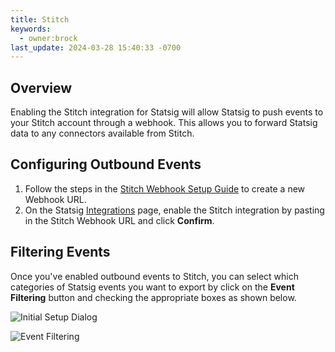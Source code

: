 ```yaml
---
title: Stitch
keywords:
  - owner:brock
last_update: 2024-03-28 15:40:33 -0700
---
```



## Overview

Enabling the Stitch integration for Statsig will allow Statsig to push events to your Stitch account through a webhook. This allows you to forward Statsig data to any connectors available from Stitch.

## Configuring Outbound Events

1. Follow the steps in the [Stitch Webhook Setup Guide](https://www.stitchdata.com/docs/integrations/webhooks/stitch-incoming-webhooks#setup) to create a new Webhook URL.
2. On the Statsig [Integrations](https://console.statsig.com/integrations) page, enable the Stitch integration by pasting in the Stitch Webhook URL and click **Confirm**.

<EventFormats />

## Filtering Events

Once you've enabled outbound events to Stitch, you can select which categories of Statsig events you want to export by click on the **Event Filtering** button and checking the appropriate boxes as shown below.

![Initial Setup Dialog](https://user-images.githubusercontent.com/26360698/183725742-b58c87a7-fbb4-4f30-be9a-9d20c08cd7d0.png)

![Event Filtering](https://user-images.githubusercontent.com/26360698/183725752-b79b5c3f-d275-4dec-80ba-04fa9a73da0d.png)
